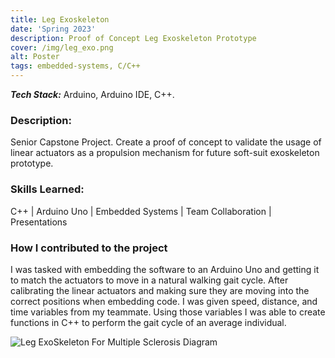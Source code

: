```yaml
---
title: Leg Exoskeleton 
date: 'Spring 2023'
description: Proof of Concept Leg Exoskeleton Prototype
cover: /img/leg_exo.png
alt: Poster
tags: embedded-systems, C/C++
---
```

***Tech Stack:*** Arduino, Arduino IDE, C++. 

### Description: 
Senior Capstone Project. Create a proof of concept to validate the usage of linear actuators as a propulsion mechanism for future soft-suit exoskeleton prototype.

### Skills Learned: 

C++ | Arduino Uno | Embedded Systems | Team Collaboration | Presentations

### How I contributed to the project 

I was tasked with embedding the software to an Arduino Uno and getting it to match the actuators to move in a natural walking gait cycle. After calibrating the linear actuators and making sure they are moving into the correct positions when embedding code. I was given speed, distance, and time variables from my teammate. Using those variables I was able to create functions in C++ to perform the gait cycle of an average individual. 

![Leg ExoSkeleton For Multiple Sclerosis Diagram](/img/leg_exo.png)
